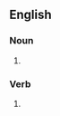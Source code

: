 {{also|good-byes}}

==English==

===Noun===
{{head|en|noun form}}

# {{plural of|goodbye|lang=en}}

===Verb===
{{head|en|verb form}}

# {{en-third-person singular of|goodbye}}
